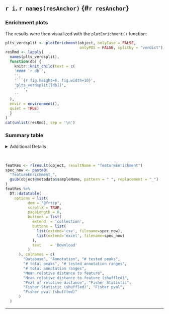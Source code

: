 ## `r i`. `r names(resAnchor)` {#`r resAnchor`}

### Enrichment plots {.tabset}

The results were then visualized with the `plotEnrichment()` function:

```r
plts_verdsplit <- plotEnrichment(object, onlyCase = FALSE,
                                 onlyPOS = FALSE, splitby = "verdict")
resRmd <- lapply(
  names(plts_verdsplit), 
  function(db) {
    knitr::knit_child(text = c(
    '#### `r db`',
    '',
    '```{r fig.height=6, fig.width=10}',
    'plts_verdsplit[[db]]',
    '```',
    ''
  ), 
  envir = environment(),  
  quiet = TRUE)
  }
)
cat(unlist(resRmd), sep = '\n')
```

### {-}

### Summary table

<details>
<summary>Additional Details</summary>

Annotations were derived from a variety of sources and accessed using *RLHub* (unless custom annotations were supplied by the user). Detailed explanations of each database and type can be found [here](https://github.com/Bishop-Laboratory/RLBase-data#preliminary). The `valr` package was implemented to test the enrichment of these features within the supplied ranges for **`r object@metadata$sampleName`**.

</details>

<br>

```r
featRes <- rlresult(object, resultName = "featureEnrichment")
spec_now <- paste0(
  "featureEnrichment_",
  gsub(object@metadata$sampleName, pattern = " ", replacement = "_")
)
featRes %>%
  DT::datatable(
    options = list(
          dom = "Bfrtip", 
          scrollX = TRUE,
          pageLength = 6,
          buttons = list(
            extend  = 'collection',
            buttons = list(
              list(extend='csv', filename=spec_now),
              list(extend='excel', filename=spec_now)
            ),
            text    = 'Download'
          )
      ), colnames = c(
        "Database", "Annotation", "# tested peaks", 
        "# total peaks", "# tested annotation ranges", 
        "# total annotation ranges",
        "Mean relative distance to feature", 
        "Mean relative distance to feature (shuffled)", 
        "Pval of relative distance", "Fisher Statistic", 
        "Fisher Statistic (shuffled)", "Fisher pval", 
        "Fisher pval (shuffled)"
      )
  )
```


***

